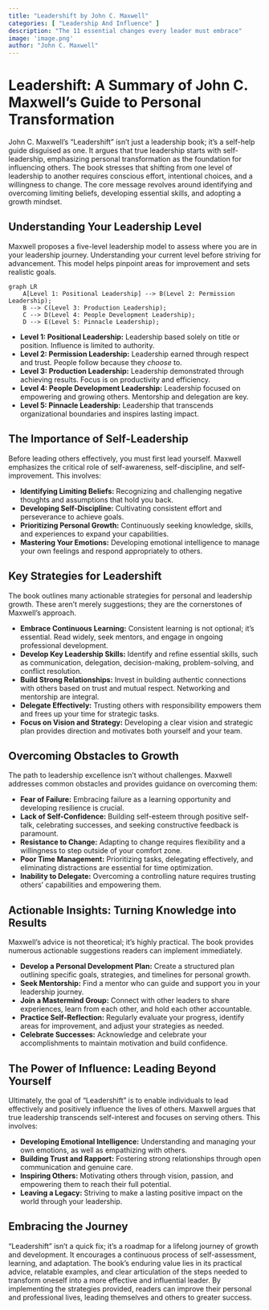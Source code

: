 ```yaml
---
title: "Leadershift by John C. Maxwell"
categories: [ "Leadership And Influence" ]
description: "The 11 essential changes every leader must embrace"
image: 'image.png'
author: "John C. Maxwell"
---
```

# Leadershift: A Summary of John C. Maxwell's Guide to Personal Transformation

John C. Maxwell's "Leadershift" isn't just a leadership book; it's a self-help guide disguised as one.  It argues that true leadership starts with self-leadership, emphasizing personal transformation as the foundation for influencing others.  The book stresses that shifting from one level of leadership to another requires conscious effort, intentional choices, and a willingness to change. The core message revolves around identifying and overcoming limiting beliefs, developing essential skills, and adopting a growth mindset.


## Understanding Your Leadership Level

Maxwell proposes a five-level leadership model to assess where you are in your leadership journey. Understanding your current level before striving for advancement. This model helps pinpoint areas for improvement and sets realistic goals.

```mermaid
graph LR
    A[Level 1: Positional Leadership] --> B(Level 2: Permission Leadership);
    B --> C(Level 3: Production Leadership);
    C --> D(Level 4: People Development Leadership);
    D --> E(Level 5: Pinnacle Leadership);
```

* **Level 1: Positional Leadership:** Leadership based solely on title or position. Influence is limited to authority.
* **Level 2: Permission Leadership:**  Leadership earned through respect and trust. People follow because they *choose* to.
* **Level 3: Production Leadership:**  Leadership demonstrated through achieving results.  Focus is on productivity and efficiency.
* **Level 4: People Development Leadership:** Leadership focused on empowering and growing others.  Mentorship and delegation are key.
* **Level 5: Pinnacle Leadership:**  Leadership that transcends organizational boundaries and inspires lasting impact.


## The Importance of Self-Leadership

Before leading others effectively, you must first lead yourself.  Maxwell emphasizes the critical role of self-awareness, self-discipline, and self-improvement.  This involves:


* **Identifying Limiting Beliefs:** Recognizing and challenging negative thoughts and assumptions that hold you back.
* **Developing Self-Discipline:** Cultivating consistent effort and perseverance to achieve goals.
* **Prioritizing Personal Growth:**  Continuously seeking knowledge, skills, and experiences to expand your capabilities.
* **Mastering Your Emotions:**  Developing emotional intelligence to manage your own feelings and respond appropriately to others.


##  Key Strategies for Leadershift


The book outlines many actionable strategies for personal and leadership growth. These aren't merely suggestions; they are the cornerstones of Maxwell's approach.


* **Embrace Continuous Learning:**  Consistent learning is not optional; it's essential.  Read widely, seek mentors, and engage in ongoing professional development.
* **Develop Key Leadership Skills:**  Identify and refine essential skills, such as communication, delegation, decision-making, problem-solving, and conflict resolution.
* **Build Strong Relationships:**  Invest in building authentic connections with others based on trust and mutual respect. Networking and mentorship are integral.
* **Delegate Effectively:**  Trusting others with responsibility empowers them and frees up your time for strategic tasks.
* **Focus on Vision and Strategy:**  Developing a clear vision and strategic plan provides direction and motivates both yourself and your team.


##  Overcoming Obstacles to Growth


The path to leadership excellence isn't without challenges. Maxwell addresses common obstacles and provides guidance on overcoming them:


* **Fear of Failure:**  Embracing failure as a learning opportunity and developing resilience is crucial.
* **Lack of Self-Confidence:**  Building self-esteem through positive self-talk, celebrating successes, and seeking constructive feedback is paramount.
* **Resistance to Change:**  Adapting to change requires flexibility and a willingness to step outside of your comfort zone.
* **Poor Time Management:**  Prioritizing tasks, delegating effectively, and eliminating distractions are essential for time optimization.
* **Inability to Delegate:**  Overcoming a controlling nature requires trusting others' capabilities and empowering them.



##  Actionable Insights: Turning Knowledge into Results


Maxwell's advice is not theoretical; it's highly practical. The book provides numerous actionable suggestions readers can implement immediately.


* **Develop a Personal Development Plan:**  Create a structured plan outlining specific goals, strategies, and timelines for personal growth.
* **Seek Mentorship:**  Find a mentor who can guide and support you in your leadership journey.
* **Join a Mastermind Group:**  Connect with other leaders to share experiences, learn from each other, and hold each other accountable.
* **Practice Self-Reflection:**  Regularly evaluate your progress, identify areas for improvement, and adjust your strategies as needed.
* **Celebrate Successes:**  Acknowledge and celebrate your accomplishments to maintain motivation and build confidence.


##  The Power of Influence: Leading Beyond Yourself


Ultimately, the goal of "Leadershift" is to enable individuals to lead effectively and positively influence the lives of others. Maxwell argues that true leadership transcends self-interest and focuses on serving others. This involves:


* **Developing Emotional Intelligence:** Understanding and managing your own emotions, as well as empathizing with others.
* **Building Trust and Rapport:** Fostering strong relationships through open communication and genuine care.
* **Inspiring Others:**  Motivating others through vision, passion, and empowering them to reach their full potential.
* **Leaving a Legacy:**  Striving to make a lasting positive impact on the world through your leadership.


## Embracing the Journey


"Leadershift" isn't a quick fix; it's a roadmap for a lifelong journey of growth and development. It encourages a continuous process of self-assessment, learning, and adaptation. The book’s enduring value lies in its practical advice, relatable examples, and clear articulation of the steps needed to transform oneself into a more effective and influential leader. By implementing the strategies provided, readers can improve their personal and professional lives, leading themselves and others to greater success.

